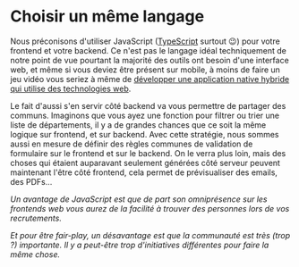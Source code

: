 # Choisir un même langage

Nous préconisons d'utiliser JavaScript ([TypeScript](https://www.typescriptlang.org/) surtout 😉) pour votre frontend et votre backend. Ce n'est pas le langage idéal techniquement de notre point de vue pourtant la majorité des outils ont besoin d'une interface web, et même si vous deviez être présent sur mobile, à moins de faire un jeu vidéo vous seriez à même de [développer une application native hybride qui utilise des technologies web](#ce-nest-pas-un-problème-pour-une-application-mobile).

Le fait d'aussi s'en servir côté backend va vous permettre de partager des communs. Imaginons que vous ayez une fonction pour filtrer ou trier une liste de départements, il y a de grandes chances que ce soit la même logique sur frontend, et sur backend. Avec cette stratégie, nous sommes aussi en mesure de définir des règles communes de validation de formulaire sur le frontend et sur le backend. On le verra plus loin, mais des choses qui étaient auparavant seulement générées côté serveur peuvent maintenant l'être côté frontend, cela permet de prévisualiser des emails, des PDFs…

_Un avantage de JavaScript est que de part son omniprésence sur les frontends web vous aurez de la facilité à trouver des personnes lors de vos recrutements._

_Et pour être fair-play, un désavantage est que la communauté est très (trop ?) importante. Il y a peut-être trop d'initiatives différentes pour faire la même chose._

